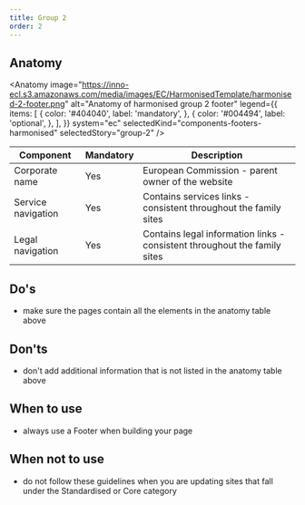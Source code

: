 ```yaml
---
title: Group 2
order: 2
---
```



## Anatomy

<Anatomy
  image="https://inno-ecl.s3.amazonaws.com/media/images/EC/HarmonisedTemplate/harmonised-2-footer.png"
  alt="Anatomy of harmonised group 2 footer"
  legend={{
    items: [
      {
        color: '#404040',
        label: 'mandatory',
      },
      {
        color: '#004494',
        label: 'optional',
      },
    ],
  }}
  system="ec"
  selectedKind="components-footers-harmonised"
  selectedStory="group-2"
/>

| Component          | Mandatory | Description                                                               |
| ------------------ | --------- | ------------------------------------------------------------------------- |
| Corporate name     | Yes       | European Commission - parent owner of the website                         |
| Service navigation | Yes       | Contains services links - consistent throughout the family sites          |
| Legal navigation   | Yes       | Contains legal information links - consistent throughout the family sites |

## Do's

- make sure the pages contain all the elements in the anatomy table above

## Don'ts

- don't add additional information that is not listed in the anatomy table above

## When to use

- always use a Footer when building your page

## When not to use

- do not follow these guidelines when you are updating sites that fall under the <Link to="/ec/standardised-template/">Standardised</Link> or <Link to="/ec/core-template/">Core</Link> category
